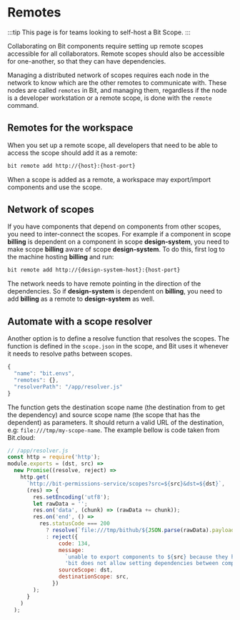 # Remotes

:::tip This page is for teams looking to self-host a Bit Scope.
:::

Collaborating on Bit components require setting up remote scopes accessible for all collaborators. Remote scopes should also be accessible for one-another, so that they can have dependencies.

Managing a distributed network of scopes requires each node in the network to know which are the other remotes to communicate with. These nodes are called `remotes` in Bit, and managing them, regardless if the node is a developer workstation or a remote scope, is done with the `remote` command.

## Remotes for the workspace

When you set up a remote scope, all developers that need to be able to access the scope should add it as a remote:

```bash
bit remote add http://{host}:{host-port}
```

When a scope is added as a remote, a workspace may export/import components and use the scope.

## Network of scopes

If you have components that depend on components from other scopes, you need to inter-connect the scopes. For example if a component in scope **billing** is dependent on a component in scope **design-system**, you need to make scope **billing** aware of scope **design-system**. To do this, first log to the machine hosting **billing** and run:

```bash
bit remote add http://{design-system-host}:{host-port}
```

The network needs to have remote pointing in the direction of the dependencies. So if **design-system** is dependent on **billing**, you need to add **billing** as a remote to **design-system** as well.

## Automate with a scope resolver

Another option is to define a resolve function that resolves the scopes. The function is defined in the `scope.json` in the scope, and Bit uses it whenever it needs to resolve paths between scopes.

```javascript
{
  "name": "bit.envs",
  "remotes": {},
  "resolverPath": "/app/resolver.js"
}
```

The function gets the destination scope name (the destination from to get the dependency) and source scope name (the scope that has the dependent) as parameters. It should return a valid URL of the destination, e.g: `file:///tmp/my-scope-name`. The example bellow is code taken from Bit.cloud:

```javascript
// /app/resolver.js
const http = require('http');
module.exports = (dst, src) =>
  new Promise((resolve, reject) =>
    http.get(
      `http://bit-permissions-service/scopes?src=${src}&dst=${dst}`,
      (res) => {
        res.setEncoding('utf8');
        let rawData = '';
        res.on('data', (chunk) => (rawData += chunk));
        res.on('end', () =>
          res.statusCode === 200
            ? resolve(`file:///tmp/bithub/${JSON.parse(rawData).payload}`)
            : reject({
                code: 134,
                message:
                  `unable to export components to ${src} because they have dependencies on components in ${dst}. ` +
                  'bit does not allow setting dependencies between components in private scopes managed by different owners.',
                sourceScope: dst,
                destinationScope: src,
              })
        );
      }
    )
  );
```
